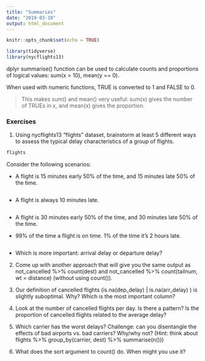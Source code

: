 ```yaml
---
title: "Summaries"
date: "2019-03-18"
output: html_document
---
```


```r
knitr::opts_chunk$set(echo = TRUE)
```


```r
library(tidyverse)
library(nycflights13)
```

dplyr summarise() function can be used to calculate counts and proportions of logical values: sum(x > 10), mean(y == 0). 

When used with numeric functions, TRUE is converted to 1 and FALSE to 0. 

> This makes sum() and mean() very useful: sum(x) gives the number of TRUEs in x, and mean(x) gives the proportion.

### Exercises

1. Using nycflights13 "flights" dataset, brainstorm at least 5 different ways to assess the typical delay characteristics of a group of flights. 

```r
flights
```


Consider the following scenarios:

  - A flight is 15 minutes early 50% of the time, and 15 minutes late 50% of the time.

```r

```


  - A flight is always 10 minutes late.

```r

```

  - A flight is 30 minutes early 50% of the time, and 30 minutes late 50% of the time.

  - 99% of the time a flight is on time. 1% of the time it’s 2 hours late.

```r

```


  - Which is more important: arrival delay or departure delay?

2. Come up with another approach that will give you the same output as not_cancelled %>% count(dest) and not_cancelled %>% count(tailnum, wt = distance) (without using count()).

3. Our definition of cancelled flights (is.na(dep_delay) | is.na(arr_delay) ) is slightly suboptimal. Why? Which is the most important column?

4. Look at the number of cancelled flights per day. Is there a pattern? Is the proportion of cancelled flights related to the average delay?

5. Which carrier has the worst delays? Challenge: can you disentangle the effects of bad airports vs. bad carriers? Why/why not? (Hint: think about flights %>% group_by(carrier, dest) %>% summarise(n()))

6. What does the sort argument to count() do. When might you use it?

